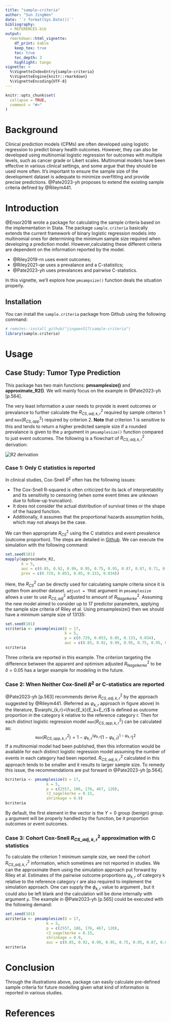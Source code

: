 ```yaml
---
title: "sample-criteria"
author: "Sun JingWen"
date: '`r format(Sys.Date())`'
bibliography: 
  - REFERENCES.bib
output: 
  rmarkdown::html_vignette: 
    df_print: kable
    keep_tex: true
    toc: true
    toc_depth: 3
    highlight: tango
vignette: >
  %\VignetteIndexEntry{sample-criteria}
  %\VignetteEngine{knitr::rmarkdown}
  %\VignetteEncoding{UTF-8}
---
```


```r
knitr::opts_chunk$set(
  collapse = TRUE,
  comment = "#>"
)
```

# Background

Clinical prediction models (CPMs) are often developed using logistic regression to predict binary health outcomes. However, they can also be developed using multinomial logistic regression for outcomes with multiple levels, such as cancer grade or Likert scales. Multinomial models have been effective in various clinical settings, and some argue that they should be used more often. It's important to ensure the sample size of the development dataset is adequate to minimize overfitting and provide precise predictions. @Pate2023-yh proposes to extend the existing sample criteria defined by @Rileym441.

# Introduction

@Ensor2018 wrote a package for calculating the sample criteria based on the implementation in Stata. The package `sample.criteria` basically extends the current framework of binary logistic regression models into multinomial ones for determining the minimum sample size required when developing a prediction model. However,calculating these different criteria are dependent on the information reported by the model.  

- @Riley2019-rn uses event outcomes;
- @Riley2021-qe uses a prevalance and a C-statistics;
- @Pate2023-yh uses prevalances and pairwise C-statistics.

In this vignette, we'll explore how `pmsampsize()` function deals the situation properly.

## Installation

You can install the `sample.criteria` package from Github using the following command:

```r
# remotes::install_github("jingwen517/sample-criteria")
library(sample.criteria)
```

# Usage

## Case Study: Tumor Type Prediction

This package has two main functions: **pmsamplesize()** and **approximate_R2()**. 
We will mainly focus on the example in @Pate2023-yh[p.564].

The very least information a user needs to provide is event outcomes or prevalance to further calculate the $R^2_{CS,adj,k,r}$ required by sample criteron 1 and $\texttt{max}(R^2_{CS,app})$ required by criterion 2. **Note** that criterion 1 is sensitive to this and tends to return a higher predicted sample size if a rounded prevalance is given to the `p` argument in `pmsamplesize()` function compared to just event outcomes. The following is a flowchart of $R^2_{CS,adj,k,r}$ derivation: 

<img src="https://raw.githubusercontent.com/chuckleong21/sample-criteria/main/vignettes/r2_derivation.png" alt="R2 derivation">

### Case 1: Only C statistics is reported
In clinical studies, Cox-Snell $R^2$ often has the following issues: 

- The Cox-Snell R-squared is often criticized for its lack of interpretability and its sensitivity to censoring (when some event times are unknown due to follow-up truncation).
- It does not consider the actual distribution of survival times or the shape of the hazard function.
- Additionally, it assumes that the proportional hazards assumption holds, which may not always be the case.

We can then appropriate $R^2_{CS}$ using the C statistics and event prevalence (outcome proportion). The steps are detailed in [Github](https://github.com/alexpate30/MRC-multi-outcome/blob/394a236a83df524074197d9dc194fdafe96aad9c/Project%208%20Multinomial%20Sample%20Size/code/p3.1%20worked%20example.R#L142). We can execute the simulation with the following command: 

```r
set.seed(101)
mapply(approximate_R2, 
       k = 5, 
       auc = c(0.85, 0.92, 0.99, 0.95, 0.75, 0.95, 0.87, 0.87, 0.71, 0.82), 
       prev = c(0.729, 0.053, 0.05, 0.133, 0.034))
```
Here, the $R^2_{CS}$ can be directly used for calculating sample criteria since it is gotten from another dataset. `adjust = TRUE` argument in `pmsamplesize` allows a user to use $R^2_{CS,adj}$ adjusted to amount of $R^2_{Nagelkerke}$. Assuming the new model aimed to consider up to 17 predictor parameters, applying the sample size criteria of Riley et al. Using pmsamplesize() then we should have a minimum sample size of 13135:

```r
set.seed(101)
scriteria <- pmsamplesize(Q = 17, 
                          k = 5, 
                          p = c(0.729, 0.053, 0.05, 0.133, 0.034),
                          auc = c(0.85, 0.92, 0.99, 0.95, 0.75, 0.95, 0.87, 0.87, 0.71, 0.82))
scriteria 
```

Three criteria are reported in this example. The criterion targeting the difference between the apparent and optimism adjusted $R^2_{Nagelkerke}$ to be $\delta{}=0.05$ has a larger example for modeling in the future.

### Case 2: When Neither Cox-Snell $R^2$ or C-statistics are reported

@Pate2023-yh[p.563] recommends derive $R^2_{CS,adj,k,r}$ by the approach suggested by @Rileym441. (Referred as $\varphi_{k,r}$ approach in figure above)
In the literature, $\varphi_{k,r}=\frac{E_k}{E_k+E_r}$ is defined as outcome proportion in the category k relative to the reference category r. Then for
each distinct logistic regression model $\texttt{max}(R^2_{CS,app,k,r})$ can be calculated as: $$\texttt{max}(R^2_{CS,app,k,r})=1-\varphi_{k,r}^{(\varphi_{k,r}}(1-\varphi_{k,r})^{1-\varphi_{k,r}})^2$$
If a multinomial model had been published, then this information would be available for each distinct logistic regression model assuming the number of events in each category had been reported.
$R^2_{CS,adj,k,r}$ calculated in this approach tends to be smaller and it results to larger sample size. To remedy this issue, the recommendations are put forward in @Pate2023-yh[p.564].

```r
bcriteria <- pmsamplesize(Q = 17,
                  k = 5,
                  p = c(2557, 186, 176, 467, 120),
                  r2_nagelkerke = 0.15,
                  shrinkage = 0.9)
bcriteria
```

By default, the first element in the vector is the $Y=0$ group (benign) group. `p` argument will be properly handled by the function, be it proportion outcomes or event outcomes. 

### Case 3: Cohort Cox-Snell $R^2_{CS\_adj,k,r}$ approximation with C statistics
To calculate the criterion 1 minimum sample size, we need the cohort $R^2_{CS\_adj,k,r}$ information, which sometimes are not reported in studies. We can the approximate them using the simulation approach put forward by Riley et al. Estimates of the pairwise outcome proportions $\varphi_{k,r}$ of category k relative to the reference category r are also
required to implement the simulation approach. One can supply the $\phi_{k,r}$ value to argument \code{prev}, but it could also be left blank and the calculation will be done internally with argument `p`. The example in @Pate2023-yh[p.565] could be executed with the following demand: 

```r
set.seed(101)
acriteria <- pmsamplesize(Q = 17,
                  k = 5,
                  p = c(2557, 186, 176, 467, 120),
                  r2_nagelkerke = 0.15,
                  shrinkage = 0.9,
                  auc = c(0.85, 0.92, 0.99, 0.95, 0.75, 0.95, 0.87, 0.87, 0.71, 0.82))
acriteria
```



# Conclusion
Through the illustrations above, \code{sample.criteria} package can easily calculate pre-defined sample criteria for future modelling given what kind of information is reported in various studies.

# References
